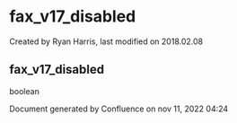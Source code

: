 
# fax_v17_disabled 

 Created by  Ryan Harris, last modified on 2018.02.08

## fax_v17_disabled

boolean

Document generated by Confluence on nov 11, 2022 04:24
